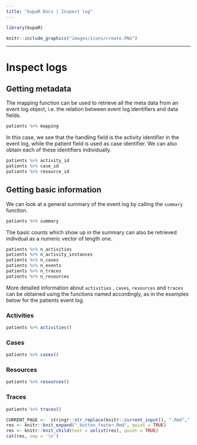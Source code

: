 ```yaml
---
title: "bupaR Docs | Inspect log"
---
```


```r
library(bupaR)
```

```r
knitr::include_graphics("images/icons/create.PNG")
```

***

# Inspect logs

## Getting metadata

The mapping function can be used to retrieve all the meta data from an event log object, i.e. the relation between event log identifiers and data fields.

```r
patients %>% mapping
```

In this case, we see that the handling field is the activity identifier in the event log, while the patient field is used as case identifier. We can also obtain each of these identifiers individually. 

```r
patients %>% activity_id
patients %>% case_id
patients %>% resource_id
```

## Getting basic information {.tabset .tabset-fade .tabset-pills}

We can look at a general summary of the event log by calling the `summary` function.

```r
patients %>% summary
```

The basic counts which show up in the summary can also be retrieved indivdual as a numeric vector of length one.

```r
patients %>% n_activities
patients %>% n_activity_instances
patients %>% n_cases
patients %>% n_events
patients %>% n_traces
patients %>% n_resources
```

More detailed information about `activities` , `cases`, `resources` and `traces` can be obtained using the functions named accordingly, as in the examples below for the patients event log.

### Activities 

```r
patients %>% activities()
```

### Cases 

```r
patients %>% cases()
```

### Resources 

```r
patients %>% resources()
```

### Traces 

```r
patients %>% traces()
```



```r
CURRENT_PAGE <-  stringr::str_replace(knitr::current_input(), ".Rmd",".html")
res <- knitr::knit_expand("_button_footer.Rmd", quiet = TRUE)
res <- knitr::knit_child(text = unlist(res), quiet = TRUE)
cat(res, sep = '\n')
```
